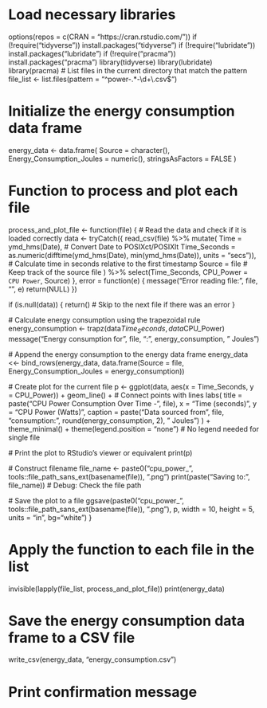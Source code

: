 # Load necessary libraries
options(repos = c(CRAN = "https://cran.rstudio.com/"))
if (!require("tidyverse")) install.packages("tidyverse")
if (!require("lubridate")) install.packages("lubridate")
if (!require("pracma")) install.packages("pracma")
library(tidyverse)
library(lubridate)
library(pracma)
# List files in the current directory that match the pattern
file_list <- list.files(pattern = "^power-.*-\\d+\\.csv$")

# Initialize the energy consumption data frame
energy_data <- data.frame(
  Source = character(),
  Energy_Consumption_Joules = numeric(),
  stringsAsFactors = FALSE
)

# Function to process and plot each file
process_and_plot_file <- function(file) {
  # Read the data and check if it is loaded correctly
  data <- tryCatch({
    read_csv(file) %>%
      mutate(
        Time = ymd_hms(Date),  # Convert Date to POSIXct/POSIXlt
        Time_Seconds = as.numeric(difftime(ymd_hms(Date), min(ymd_hms(Date)), units = "secs")),  # Calculate time in seconds relative to the first timestamp
        Source = file  # Keep track of the source file
      ) %>%
      select(Time_Seconds, CPU_Power = `CPU Power`, Source)
  }, error = function(e) {
    message("Error reading file: ", file, "\n", e)
    return(NULL)
  })
  
  if (is.null(data)) {
    return()  # Skip to the next file if there was an error
  }
  
  # Calculate energy consumption using the trapezoidal rule
  energy_consumption <- trapz(data$Time_Seconds, data$CPU_Power)
  message("Energy consumption for ", file, ": ", energy_consumption, " Joules")
  
  # Append the energy consumption to the energy data frame
  energy_data <<- bind_rows(energy_data, data.frame(Source = file, Energy_Consumption_Joules = energy_consumption))
  
  # Create plot for the current file
  p <- ggplot(data, aes(x = Time_Seconds, y = CPU_Power)) +
    geom_line() +  # Connect points with lines
    labs(
      title = paste("CPU Power Consumption Over Time -", file),
      x = "Time (seconds)",
      y = "CPU Power (Watts)",
      caption = paste("Data sourced from", file, "\nEnergy consumption: ", round(energy_consumption, 2), " Joules")
    ) +
    theme_minimal() +
    theme(legend.position = "none")  # No legend needed for single file

  # Print the plot to RStudio's viewer or equivalent
  print(p)
  
  # Construct filename
  file_name <- paste0("cpu_power_", tools::file_path_sans_ext(basename(file)), ".png")
  print(paste("Saving to:", file_name))  # Debug: Check the file path
  

  # Save the plot to a file
  ggsave(paste0("cpu_power_", tools::file_path_sans_ext(basename(file)), ".png"), p, width = 10, height = 5, units = "in", bg="white")
}

# Apply the function to each file in the list
invisible(lapply(file_list, process_and_plot_file))
print(energy_data)

# Save the energy consumption data frame to a CSV file
write_csv(energy_data, "energy_consumption.csv")

# Print confirmation message